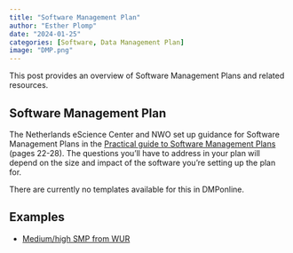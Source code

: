 ```yaml
---
title: "Software Management Plan"
author: "Esther Plomp"
date: "2024-01-25"
categories: [Software, Data Management Plan]
image: "DMP.png"
---
```


This post provides an overview of Software Management Plans and related resources.

## Software Management Plan

The Netherlands eScience Center and NWO set up guidance for Software Management Plans in the [Practical guide to Software Management Plans](https://zenodo.org/doi/10.5281/zenodo.7038280) (pages 22-28). The questions you'll have to address in your plan will depend on the size and impact of the software you're setting up the plan for.

There are currently no templates available for this in DMPonline.

## Examples

-   [Medium/high SMP from WUR](https://zenodo.org/doi/10.5281/zenodo.10473645)
